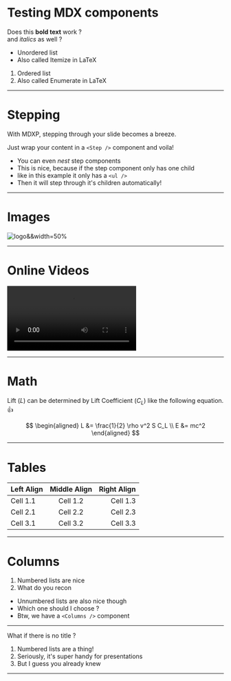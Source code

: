 
# Testing MDX components

Does this __bold text__ work  ?  
and _italics_ as well ?

- Unordered list
- Also called Itemize in LaTeX

1. Ordered list
2. Also called Enumerate in LaTeX

---

# Stepping

<Step offset={0}>

With MDXP, stepping through your slide becomes a breeze.

Just wrap your content in a `<Step />` component and voila!

<Step>

- You can even _nest_ step components
- This is nice, because if the step component only has one child
- like in this example it only has a `<ul />`
- Then it will step through it's children automatically!

</Step>

</Step>

---

# Images

![logo&&width=50%](./logo-material-rect.png)

---

# Online Videos

![!video!alternate text&&width=65%&&controls](http://commondatastorage.googleapis.com/gtv-videos-bucket/sample/BigBuckBunny.mp4)

---

# Math

Lift ($L$) can be determined by Lift Coefficient ($C_L$) like the following equation. :+1:

$$
\begin{aligned}
L &= \frac{1}{2} \rho v^2 S C_L \\
E &= mc^2
\end{aligned}
$$

---

# Tables

| Left Align | Middle Align | Right Align |
|:-----------|:------------:|------------:|
| Cell 1.1   | Cell 1.2     | Cell 1.3    |
| Cell 2.1   | Cell 2.2     | Cell 2.3    |
| Cell 3.1   | Cell 3.2     | Cell 3.3    |

---

# Columns

<Columns>

1. Numbered lists are nice
2. What do you recon

- Unnumbered lists are also nice though
- Which one should I choose ?
- Btw, we have a `<Columns />` component

</Columns>

---

What if there is no title ?

<Step>

1. Numbered lists are a thing!
2. Seriously, it's super handy for presentations
3. But I guess you already knew

</Step>

---
